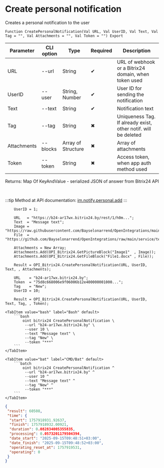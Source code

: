 ﻿---
sidebar_position: 1
description: Create personal notification and other functions to work with Bitrix24 in the Open Integration Package, a free open-source integration library for 1C:Enterprise 8, OneScript and CLI
keywords: [1C, 1С, 1С:Enterprise, 1С:Enterprise 8.3, API, Integration, Services, Exchange, OneScript, CLI, Bitrix24]
---


# Create personal notification
 Creates a personal notification to the user



`Function CreatePersonalNotification(Val URL, Val UserID, Val Text, Val Tag = "", Val Attachments = "", Val Token = "") Export`

  | Parameter | CLI option | Type | Required | Description |
  |-|-|-|-|-|
  | URL | --url | String | &#x2714; | URL of webhook or a Bitrix24 domain, when token used |
  | UserID | --user | String, Number | &#x2714; | User ID for sending the notification |
  | Text | --text | String | &#x2714; | Notification text |
  | Tag | --tag | String | &#x2716; | Uniqueness Tag. If already exist, other notif. will be deleted |
  | Attachments | --blocks | Array of Structure | &#x2716; | Array of attachments |
  | Token | --token | String | &#x2716; | Access token, when app auth method used |

  
  Returns:  Map Of KeyAndValue - serialized JSON of answer from Bitrix24 API

<br/>

:::tip
Method at API documentation: [im.notify.personal.add](https://dev.1c-bitrix.ru/learning/course/index.php?COURSE_ID=93&LESSON_ID=12129)
:::
<br/>



```bsl title="1C:Enterprise/OneScript code example"
    UserID = 1;

    URL   = "https://b24-ar17wx.bitrix24.by/rest/1/h0m...";
    Text  = "Message text";
    Image = "https://raw.githubusercontent.com/Bayselonarrend/OpenIntegrations/main/service/test_data/picture.jpg";
    File  = "https://github.com/Bayselonarrend/OpenIntegrations/raw/main/service/test_data/document.docx";

    Attachments = New Array;
    Attachments.Add(OPI_Bitrix24.GetPictureBlock("Image1"  , Image));
    Attachments.Add(OPI_Bitrix24.GetFileBlock("File1.docx" , File));

    Result = OPI_Bitrix24.CreatePersonalNotification(URL, UserID, Text, , Attachments);

    URL    = "b24-ar17wx.bitrix24.by";
    Token  = "75d8c668006e9f06006b12e400000001000...";
    Tag    = "New";
    UserID = 10;

    Result = OPI_Bitrix24.CreatePersonalNotification(URL, UserID, Text, Tag, , Token);
```
 

 <Tabs>
  
    <TabItem value="bash" label="Bash" default>
        ```bash
            oint bitrix24 CreatePersonalNotification \
             --url "b24-ar17wx.bitrix24.by" \
             --user 10 \
             --text "Message text" \
             --tag "New" \
             --token "***"
        ```
    </TabItem>
  
    <TabItem value="bat" label="CMD/Bat" default>
        ```batch
            oint bitrix24 CreatePersonalNotification ^
             --url "b24-ar17wx.bitrix24.by" ^
             --user 10 ^
             --text "Message text" ^
             --tag "New" ^
             --token "***"
        ```
    </TabItem>
</Tabs>


```json title="Result"
{
 "result": 60508,
 "time": {
  "start": 1757918931.92637,
  "finish": 1757918932.00921,
  "duration": 0.082834005355835,
  "processing": 0.0573201179504394,
  "date_start": "2025-09-15T09:48:51+03:00",
  "date_finish": "2025-09-15T09:48:52+03:00",
  "operating_reset_at": 1757919531,
  "operating": 0
 }
}
```
